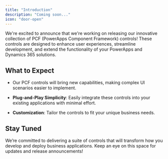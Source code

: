 ```yaml
---
title: "Introduction"
description: "Coming soon..."
icon: "door-open"
---
```


We're excited to announce that we're working on releasing our innovative collection of PCF (PowerApps Component Framework) controls! These controls are designed to enhance user experiences, streamline development, and extend the functionality of your PowerApps and Dynamics 365 solutions.

## What to Expect

* Our PCF controls will bring new capabilities, making complex UI scenarios easier to implement.

* **Plug-and-Play Simplicity**: Easily integrate these controls into your existing applications with minimal effort.

* **Customization**: Tailor the controls to fit your unique business needs.

## Stay Tuned

We’re committed to delivering a suite of controls that will transform how you develop and deploy business applications. Keep an eye on this space for updates and release announcements!
